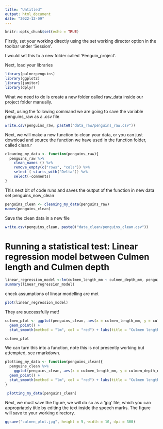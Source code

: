 ---
title: "Untitled"
output: html_document
date: "2022-12-09"
---

```{r setup, include=FALSE}
knitr::opts_chunk$set(echo = TRUE)
```

Firstly, set your working directly using the set working director option in the toolbar under 'Session'.

I would set this to a new folder called 'Penguin_project'.

Next, load your libraries 

```{r}
library(palmerpenguins)
library(ggplot2)
library(janitor)
library(dplyr)
```


What we need to do is create a new folder called raw_data inside our project folder manually.

Next, using the following command we are going to save the variable penguins_raw as a .csv file.

```{r}
write.csv(penguins_raw, paste0("data_raw/penguins_raw.csv"))
```

Next, we will make a new function to clean your data, or you can just download and source the function we have used in the function folder, called clean.r

```{r}
cleaning_my_data <- function(penguins_raw){
  penguins_raw %>%
    clean_names () %>%
    remove_empty(c("rows", "cols")) %>%
    select (-starts_with("Delta")) %>%
    select(-comments)
}

```

This next bit of code runs and saves the output of the function in new data set penguins_now_clean

```{r}
penguins_clean <- cleaning_my_data(penguins_raw)
names(penguins_clean)
```


Save the clean data in a new file

```{r}
write.csv(penguins_clean, paste0("data_clean/penguins_clean.csv"))

```


# Running a statistical test: Linear regression model between Culmen length and Culmen depth

```{r}
linear_regression_model <-lm(culmen_length_mm ~ culmen_depth_mm, penguins_clean)
summary(linear_regression_model)
```

 
check assumptions of linear modelling are met
```{r}
plot(linear_regression_model)
```

They are successfully met!

```{r}
culmen_plot <- ggplot(penguins_clean, aes(x = culmen_length_mm, y = culmen_depth_mm, col = species)) + 
  geom_point() +
  stat_smooth(method = "lm", col = "red") + labs(title = "Culmen length against depth (mm)", x = "Culmen Length (mm)", y = "Culmen Depth (mm)" )

culmen_plot

```

We can turn this into a function, note this is not presently working but attempted, see rmarkdown.

```{r, echo = FALSE}
plotting_my_data <- function(penguins_clean){
  penguins_clean %>%
    ggplot(penguins_clean, aes(x = culmen_length_mm, y = culmen_depth_mm, col = species)) + 
  geom_point() +
  stat_smooth(method = "lm", col = "red") + labs(title = "Culmen length against depth (mm)", x = "Culmen Length (mm)", y = "Culmen Depth (mm)" )
}

 plotting_my_data(penguins_clean)

```


Next, we must save the figure, we will do so as a 'jpg' file, which you can appropriately title by editing the text inside the speech marks. The figure will save to your working directory.


```{r}
ggsave("culmen_plot.jpg", height = 5, width = 10, dpi = 300)
```

